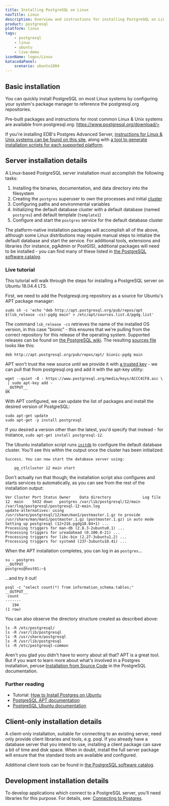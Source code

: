```yaml
---
title: Installing PostgreSQL on Linux
navTitle: Linux
description: Overview and instructions for installing PostgreSQL on Linux-based systems
product: postgresql
platform: linux
tags:
    - postgresql
    - linux
    - ubuntu
    - live-demo
iconName: logos/Linux
katacodaPanel:
    scenario: ubuntu1804
---
```


## Basic installation

You can quickly install PostgreSQL on most Linux systems by configuring your system's package manager to reference the postgresql.org repositories.

Pre-built packages and instructions for most common Linux & Unix systems are available from postgresql.org: https://www.postgresql.org/download/>

If you're installing EDB's Postgres Advanced Server, [instructions for Linux & Unix systems can be found on this site](/epas/latest/epas_inst_linux/), along with [a tool to generate installation scripts for each supported platform](https://repos.enterprisedb.com/).

## Server installation details

A Linux-based PostgreSQL server installation must accomplish the following tasks:

1.  Installing the binaries, documentation, and data directory into the filesystem
2.  Creating the `postgres` superuser to own the processes and initial [cluster](https://www.postgresql.org/docs/current/creating-cluster.html)
3.  Configuring paths and environmental variables
4.  Initializing the default database cluster with a default database (named `postgres`) and default template (`template1`)
5.  Configure and start the `postgres` service for the default database cluster

The platform-native installation packages will accomplish all of the above, although some Linux distributions may require manual steps to intialize the default database and start the service. For additional tools, extensions and libraries (for instance, pgAdmin or PostGIS), additional packages will need to be installed - you can find many of these listed in [the PostgreSQL software catalog](https://www.postgresql.org/download/product-categories/).

### Live tutorial

This tutorial will walk through the steps for installing a PostgreSQL server on Ubuntu 18.04.4 LTS.

<KatacodaPanel />

First, we need to add the Postgresql.org repository as a source for Ubuntu's APT package manager:

```shell
sudo sh -c 'echo "deb http://apt.postgresql.org/pub/repos/apt $(lsb_release -cs)-pgdg main" > /etc/apt/sources.list.d/pgdg.list'
```

The command `lsb_release -cs` retrieves the name of the installed OS version, in this case "bionic" - this ensures that we're pulling from the correct repository for this release of the operating system. Supported releases can be found on [the PostgreSQL wiki](https://wiki.postgresql.org/wiki/Apt). The resulting [sources file](https://wiki.debian.org/SourcesList) looks like this:

```output
deb http://apt.postgresql.org/pub/repos/apt/ bionic-pgdg main
```

APT won't trust the new source until we provide it with [a trusted key](http://manpages.ubuntu.com/manpages/xenial/man8/apt-secure.8.html) - we can pull that from postgresql.org and add it with the apt-key utility:

```shell
wget --quiet -O - https://www.postgresql.org/media/keys/ACCC4CF8.asc \
 | sudo apt-key add -
__OUTPUT__
OK
```

With APT configured, we can update the list of packages and install the desired version of PostgreSQL:

```shell
sudo apt-get update
sudo apt-get -y install postgresql
```

If you desired a version other than the latest, you'd specify that instead - for instance, `sudo apt-get install postgresql-12`.

The Ubuntu installation script runs [`initdb`](https://www.postgresql.org/docs/current/app-initdb.html) to configure the default database cluster. You'll see this within the output once the cluster has been initialized:

```output
Success. You can now start the database server using:

    pg_ctlcluster 12 main start
```

Don't actually run that though; the installation script also configures and starts services to automatically, as you can see from the rest of the installation output:

```output
Ver Cluster Port Status Owner    Data directory              Log file
12  main    5432 down   postgres /var/lib/postgresql/12/main /var/log/postgresql/postgresql-12-main.log
update-alternatives: using /usr/share/postgresql/12/man/man1/postmaster.1.gz to provide /usr/share/man/man1/postmaster.1.gz (postmaster.1.gz) in auto mode
Setting up postgresql (12+216.pgdg18.04+1) ...
Processing triggers for man-db (2.8.3-2ubuntu0.1) ...
Processing triggers for ureadahead (0.100.0-21) ...
Processing triggers for libc-bin (2.27-3ubuntu1.2) ...
Processing triggers for systemd (237-3ubuntu10.41) ...
```

When the APT installation completes, you can log in as `postgres`...

```shell
su - postgres
__OUTPUT__
postgres@host01:~$
```

...and try it out!

```shell
psql -c "select count(*) from information_schema.tables;"
__OUTPUT__
 count
-------
   194
(1 row)
```

You can also observe the directory structure created as described above:

```shell
ls -R /etc/postgresql/
ls -R /var/lib/postgresql
ls -R /usr/share/postgresql
ls -R /usr/lib/postgresql
ls -R /etc/postgresql-common
```

Aren't you glad you didn't have to worry about all that? APT is a great tool. But if you want to learn more about what's involved in a Postgres installation, peruse [Installation from Source Code](https://www.postgresql.org/docs/current/installation.html) in the PostgreSQL documentation.

### Further reading

-   Tutorial: [How to Install Postgres on Ubuntu](https://www.enterprisedb.com/postgres-tutorials/how-install-postgres-ubuntu)
-   [PostgreSQL APT documentation](https://wiki.postgresql.org/wiki/Apt)
-   [PostgreSQL Ubuntu documentation](https://www.postgresql.org/download/linux/ubuntu/)

## Client-only installation details

A client-only installation, suitable for connecting to an existing server, need only provide client libraries and tools, e.g. psql. If you already have a database server that you intend to use, installing a client package can save a bit of time and disk space. When in doubt, install the full server package will ensure that the standard tools are available and configured.

Additional client tools can be found in [the PostgreSQL software catalog](https://www.postgresql.org/download/products/1-administrationdevelopment-tools/).

## Development installation details

To develop applications which connect to a PostgreSQL server, you'll need libraries for this purpose. For details, see: [Connecting to Postgres](/getting-started/connecting_to_postgres).
